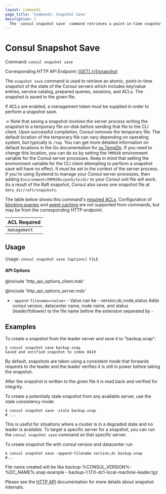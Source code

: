 ```yaml
---
layout: commands
page_title: 'Commands: Snapshot Save'
description: |
  The `consul snapshot save` command retrieves a point-in-time snapshot of the state of the Consul servers and saves it to a specified location. Data saved in snapshots includes key/value entries, registered services in the catalog, prepared queries, sessions, and ACLs from a saved snapshot.
---
```


# Consul Snapshot Save

Command: `consul snapshot save`

Corresponding HTTP API Endpoint: [\[GET\] /v1/snapshot](/consul/api-docs/snapshot#generate-snapshot)

The `snapshot save` command is used to retrieve an atomic, point-in-time snapshot
of the state of the Consul servers which includes key/value entries,
service catalog, prepared queries, sessions, and ACLs. The snapshot is saved to
the given file.

If ACLs are enabled, a management token must be supplied in order to perform
a snapshot save.

-> Note that saving a snapshot involves the server process writing the snapshot to a
temporary file on-disk before sending that file to the CLI client. Upon successful completion,
Consul removes the temporary file. The default location of the temporary file
can vary depending on operating system, but typically is `/tmp`. You can get more detailed
information on default locations in the Go documentation for [os.TempDir](https://golang.org/pkg/os/#TempDir).
If you need to change this location, you can do so by setting the `TMPDIR` environment
variable for the Consul server processes. Keep in mind that setting the environment variable for
the CLI client attempting to perform a snapshot save will have no effect. It _must_ be set in
the context of the server process. If you're using Systemd to manage your Consul server
processes, then adding `Environment=TMPDIR=/path/to/dir` to your Consul unit file will work.
As a result of the Raft snapshot, Consul also saves one snapshot file at `data_dir/raft/snapshots`.

The table below shows this command's [required ACLs](/consul/api-docs/api-structure#authentication). Configuration of
[blocking queries](/consul/api-docs/features/blocking) and [agent caching](/consul/api-docs/features/caching)
are not supported from commands, but may be from the corresponding HTTP endpoint.

| ACL Required |
| ------------ |
| `management` |

## Usage

Usage: `consul snapshot save [options] FILE`

#### API Options

@include 'http_api_options_client.mdx'

@include 'http_api_options_server.mdx'

- `-append-filename=<value>` - Value can be - version,dc,node,status
Adds consul version, datacenter name, node name, and status (leader/follower)
to the file name before the extension separated by `-`

## Examples

To create a snapshot from the leader server and save it to "backup.snap":

```shell-session
$ consul snapshot save backup.snap
Saved and verified snapshot to index 8419
```

By default, snapshots are taken using a consistent mode that forwards requests
to the leader and the leader verifies it is still in power before taking the
snapshot.

After the snapshot is written to the given file it is read back and verified for
integrity.

To create a potentially stale snapshot from any available server, use the stale
consistency mode:

```shell-session
$ consul snapshot save -stale backup.snap
# ...
```

This is useful for situations where a cluster is in a degraded state and no
leader is available. To target a specific server for a snapshot, you can run
the `consul snapshot save` command on that specific server.

To create snapshot file with consul version and datacenter run

```shell-session
$ consul snapshot save -append-filename version,dc backup.snap
#...
```

File name created will be like backup-%CONSUL_VERSION%-%DC_NAME%.snap
example - backup-1.17.0-dc1-local-machine-leader.tgz

Please see the [HTTP API](/consul/api-docs/snapshot) documentation for
more details about snapshot internals.
